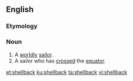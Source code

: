 ==English==

===Etymology===
{{compound|en|shell|back}}
{{rfe|...but why?|lang=en}}

===Noun===
{{en-noun}}

# A [[worldly]] [[sailor]].
# A sailor who has [[cross]]ed the [[equator]].

[[et:shellback]]
[[ku:shellback]]
[[ta:shellback]]
[[vi:shellback]]